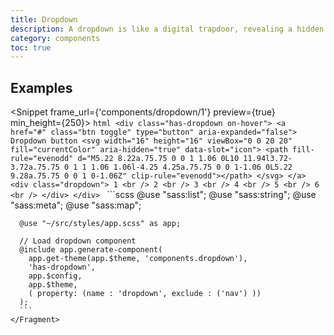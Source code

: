```yaml
---
title: Dropdown
description: A dropdown is like a digital trapdoor, revealing a hidden world of options with a single click. It's the trusty sidekick of web pages, helping users navigate and make selections with ease. With a dropdown, you can pack a lot of options into a small space, without overwhelming your users.
category: components
toc: true
---
```



## Examples

<Snippet frame_url={'components/dropdown/1'} preview={true} min_height={250}>
    <Fragment slot="html">
        ```html
        <div class="has-dropdown on-hover">
            <a href="#" class="btn toggle" type="button" aria-expanded="false">
                Dropdown button <svg width="16" height="16" viewBox="0 0 20 20" fill="currentColor" aria-hidden="true" data-slot="icon">
                <path fill-rule="evenodd" d="M5.22 8.22a.75.75 0 0 1 1.06 0L10 11.94l3.72-3.72a.75.75 0 1 1 1.06 1.06l-4.25 4.25a.75.75 0 0 1-1.06 0L5.22 9.28a.75.75 0 0 1 0-1.06Z" clip-rule="evenodd"></path>
            </svg>
            </a>
            <div class="dropdown">
              1 <br />
              2 <br />
              3 <br />
              4 <br />
              5 <br />
              6 <br />
            </div>
        </div>
        ```
    </Fragment>
    <Fragment slot="scss">
      ```scss
      @use "sass:list";
      @use "sass:string";
      @use "sass:meta";
      @use "sass:map";

      @use "~/src/styles/app.scss" as app;

      // Load dropdown component
      @include app.generate-component(
        app.get-theme(app.$theme, 'components.dropdown'),
        'has-dropdown',
        app.$config,
        app.$theme,
        ( property: (name : 'dropdown', exclude : ('nav') ))
      );
      ```
    </Fragment>
</Snippet>